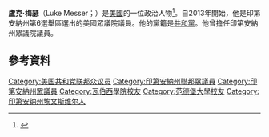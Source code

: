 '''盧克·梅瑟'''（Luke Messer；{{bd|1969年|2月27日}}）是[[美國|美國]]的一位政治人物<ref name="in.gov">{{cite web | url =http://www.in.gov/legislative/house_republicans/newsroom/luke.html | title =Luke Messer Sworn in Today  as State Representative for House District 57 | publisher =in.gov | date =May 28, 2003 | accessdate =January 17, 2013 | archive-date =2013-10-21 | archive-url =https://web.archive.org/web/20131021005821/http://www.in.gov/legislative/house_republicans/newsroom/luke.html | dead-url =no }}</ref>。自2013年開始，他是印第安納州第6選舉區選出的美國眾議院議員。他的黨籍是[[共和黨_(美國)|共和黨]]。他曾擔任印第安納州眾議院議員。
== 參考資料 ==
{{reflist}}

{{DEFAULTSORT: Messer, Luke}}
[[Category:美国共和党联邦众议员|Category:美国共和党联邦众议员]]
[[Category:印第安納州聯邦眾議員|Category:印第安納州聯邦眾議員]]
[[Category:印第安納州眾議員|Category:印第安納州眾議員]]
[[Category:瓦伯西學院校友|Category:瓦伯西學院校友]]
[[Category:范德堡大學校友|Category:范德堡大學校友]]
[[Category:印第安纳州埃文斯维尔人|Category:印第安纳州埃文斯维尔人]]